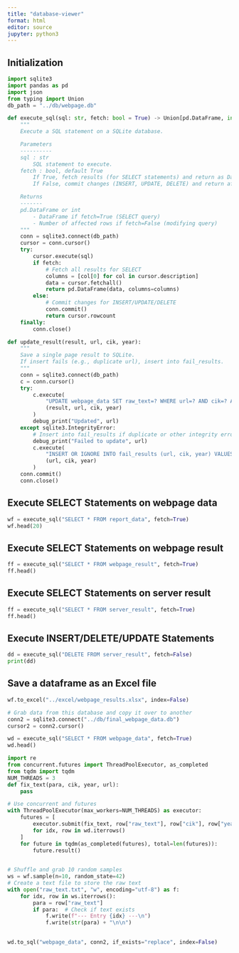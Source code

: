 ```yaml
---
title: "database-viewer"
format: html
editor: source
jupyter: python3
---
```


## Initialization

```python
import sqlite3
import pandas as pd
import json
from typing import Union
db_path = "../db/webpage.db"

def execute_sql(sql: str, fetch: bool = True) -> Union[pd.DataFrame, int]:
    """
    Execute a SQL statement on a SQLite database.

    Parameters
    ----------
    sql : str
        SQL statement to execute.
    fetch : bool, default True
        If True, fetch results (for SELECT statements) and return as DataFrame.
        If False, commit changes (INSERT, UPDATE, DELETE) and return affected row count.

    Returns
    -------
    pd.DataFrame or int
        - DataFrame if fetch=True (SELECT query)
        - Number of affected rows if fetch=False (modifying query)
    """
    conn = sqlite3.connect(db_path)
    cursor = conn.cursor()
    try:
        cursor.execute(sql)
        if fetch:
            # Fetch all results for SELECT
            columns = [col[0] for col in cursor.description]
            data = cursor.fetchall()
            return pd.DataFrame(data, columns=columns)
        else:
            # Commit changes for INSERT/UPDATE/DELETE
            conn.commit()
            return cursor.rowcount
    finally:
        conn.close()

def update_result(result, url, cik, year):
    """
    Save a single page result to SQLite.
    If insert fails (e.g., duplicate url), insert into fail_results.
    """
    conn = sqlite3.connect(db_path)
    c = conn.cursor()
    try:
        c.execute(
            "UPDATE webpage_data SET raw_text=? WHERE url=? AND cik=? AND year=?",
            (result, url, cik, year)
        )
        debug_print("Updated", url)
    except sqlite3.IntegrityError:
        # Insert into fail_results if duplicate or other integrity error
        debug_print("Failed to update", url)
        c.execute(
            "INSERT OR IGNORE INTO fail_results (url, cik, year) VALUES (?, ?, ?)",
            (url, cik, year)
        )
    conn.commit()
    conn.close()
```

## Execute SELECT Statements on webpage data

```python

wf = execute_sql("SELECT * FROM report_data", fetch=True)
wf.head(20)
```

## Execute SELECT Statements on webpage result

```python

ff = execute_sql("SELECT * FROM webpage_result", fetch=True)
ff.head()
```

## Execute SELECT Statements on server result

```python

ff = execute_sql("SELECT * FROM server_result", fetch=True)
ff.head()
```

## Execute INSERT/DELETE/UPDATE Statements

```python

dd = execute_sql("DELETE FROM server_result", fetch=False)
print(dd)
```

## Save a dataframe as an Excel file

```python
wf.to_excel("../excel/webpage_results.xlsx", index=False)
```

```python
# Grab data from this database and copy it over to another
conn2 = sqlite3.connect("../db/final_webpage_data.db")
cursor2 = conn2.cursor()

wd = execute_sql("SELECT * FROM webpage_data", fetch=True)
wd.head()

```

```python
import re
from concurrent.futures import ThreadPoolExecutor, as_completed
from tqdm import tqdm
NUM_THREADS = 3
def fix_text(para, cik, year, url):
    pass

# Use concurrent and futures
with ThreadPoolExecutor(max_workers=NUM_THREADS) as executor:
    futures = [
        executor.submit(fix_text, row["raw_text"], row["cik"], row["year"], row["url"])
        for idx, row in wd.iterrows()
    ]
    for future in tqdm(as_completed(futures), total=len(futures)):
        future.result()
    
```

```python
# Shuffle and grab 10 random samples
ws = wf.sample(n=10, random_state=42)
# Create a text file to store the raw text
with open("raw_text.txt", "w", encoding="utf-8") as f:
    for idx, row in ws.iterrows():
        para = row["raw_text"]
        if para:  # Check if text exists
            f.write(f"--- Entry {idx} ---\n")
            f.write(str(para) + "\n\n")
    
```

```python
wd.to_sql("webpage_data", conn2, if_exists="replace", index=False)
```